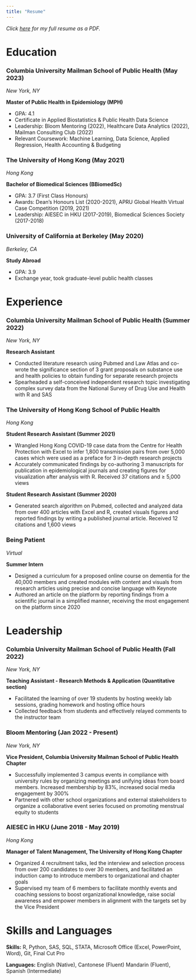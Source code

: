 ```yaml
---
title: "Resume"
---
```


*Click [here](Amy Yeung Resume.pdf) for my full resume as a PDF.*

# Education

### Columbia University Mailman School of Public Health (May 2023)
*New York, NY*

**Master of Public Health in Epidemiology (MPH)**

* GPA: 4.1
* Certificate in Applied Biostatistics & Public Health Data Science
* Leadership: Bloom Mentoring (2022), Healthcare Data Analytics (2022), Mailman Consulting Club (2022) 
* Relevant Coursework: Machine Learning, Data Science, Applied Regression, Health Accounting & Budgeting

### The University of Hong Kong (May 2021)
*Hong Kong*

**Bachelor of Biomedical Sciences (BBiomedSc)**

* GPA: 3.7 (First Class Honours)
* Awards: Dean’s Honours List (2020-2021), APRU Global Health Virtual Case Competition (2019, 2021) 
* Leadership: AIESEC in HKU (2017-2019), Biomedical Sciences Society (2017-2018)

### University of California at Berkeley (May 2020)
*Berkeley, CA*

**Study Abroad**

* GPA: 3.9
* Exchange year, took graduate-level public health classes


# Experience

### Columbia University Mailman School of Public Health (Summer 2022)
*New York, NY*

**Research Assistant**

* Conducted literature research using Pubmed and Law Atlas and co-wrote the significance section of 3 grant proposals on substance use and health policies to obtain funding for separate research projects
* Spearheaded a self-conceived independent research topic investigating complex survey data from the National Survey of Drug Use and Health with R and SAS

### The University of Hong Kong School of Public Health 
*Hong Kong*

**Student Research Assistant (Summer 2021)**

* Wrangled Hong Kong COVID-19 case data from the Centre for Health Protection with Excel to infer 1,800 transmission pairs from over 5,000 cases which were used as a preface for 3 in-depth research projects
* Accurately communicated findings by co-authoring 3 manuscripts for publication in epidemiological journals and creating figures for visualization after analysis with R. Received 37 citations and ≥ 5,000 views

**Student Research Assistant (Summer 2020)**

* Generated search algorithm on Pubmed, collected and analyzed data from over 400 articles with Excel and R, created visuals figures and reported findings by writing a published journal article. Received 12 citations and 1,600 views

### Being Patient
*Virtual*

**Summer Intern**

* Designed a curriculum for a proposed online course on dementia for the 40,000 members and created modules with content and visuals from research articles using precise and concise language with Keynote
* Authored an article on the platform by reporting findings from a scientific journal in a simplified manner, receiving the most engagement on the platform since 2020

# Leadership

### Columbia University Mailman School of Public Health (Fall 2022)
*New York, NY*

**Teaching Assistant - Research Methods & Application (Quantitative section)**

* Facilitated the learning of over 19 students by hosting weekly lab sessions, grading homework and hosting office hours
* Collected feedback from students and effectively relayed comments to the instructor team

### Bloom Mentoring (Jan 2022 - Present)
*New York, NY*

**Vice President, Columbia University Mailman School of Public Health Chapter**

* Successfully implemented 3 campus events in compliance with university rules by organizing meetings and unifying ideas from board members. Increased membership by 83%, increased social media engagement by 300% 
* Partnered with other school organizations and external stakeholders to organize a collaborative event series focused on promoting menstrual equity to students

### AIESEC in HKU (June 2018 - May 2019)
*Hong Kong*

**Manager of Talent Management, The University of Hong Kong Chapter**

* Organized 4 recruitment talks, led the interview and selection process from over 200 candidates to over 30 members, and facilitated an induction camp to introduce members to organizational and chapter goals
* Supervised my team of 6 members to facilitate monthly events and coaching sessions to boost organizational knowledge, raise social awareness and empower members in alignment with the targets set by the Vice President

# Skills and Languages

**Skills:** R, Python, SAS, SQL, STATA, Microsoft Office (Excel, PowerPoint, Word), Git, Final Cut Pro

**Languages:** English (Native), Cantonese (Fluent) Mandarin (Fluent), Spanish (Intermediate)


